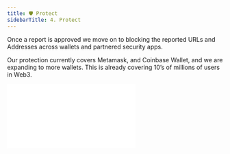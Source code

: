 ```yaml
---
title: 🛡️ Protect
sidebarTitle: 4. Protect
---
```


Once a report is approved we move on to blocking the reported URLs and 
Addresses across wallets and partnered security apps.

Our protection currently covers Metamask, and Coinbase Wallet, and we are 
expanding to more wallets. This is already covering 10’s of millions of 
users in Web3.


<div
  style={{
    position: "relative",
    paddingBottom: "calc(67.79661016949152% + 40px)",
    height: 0,
  }}
>
  <iframe
    src={`https://demo.arcade.software/${arcadeId}?embed`}
    frameborder="0"
    loading="lazy"
    allowFullScreen
    style={{
      position: "absolute",
      top: 0,
      left: 0,
      width: "100%",
      height: "100%",
    }}
  />
</div>
